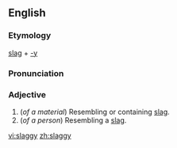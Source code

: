 == English ==

=== Etymology ===
[[slag]] + [[-y]]

===Pronunciation===
{{IPA|slægiː}}

=== Adjective ===
{{en-adj|slaggier|slaggiest}}
#(''of a material'') Resembling or containing [[slag]].
#(''of a person'') Resembling a [[slag]].

[[vi:slaggy]]
[[zh:slaggy]]